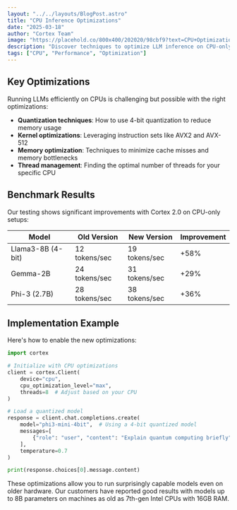 ```yaml
---
layout: "../../layouts/BlogPost.astro"
title: "CPU Inference Optimizations"
date: "2025-03-18"
author: "Cortex Team"
image: "https://placehold.co/800x400/202020/98cbf9?text=CPU+Optimizations"
description: "Discover techniques to optimize LLM inference on CPU-only machines for better performance."
tags: ["CPU", "Performance", "Optimization"]
---
```


## Key Optimizations

Running LLMs efficiently on CPUs is challenging but possible with the right optimizations:

- **Quantization techniques**: How to use 4-bit quantization to reduce memory usage
- **Kernel optimizations**: Leveraging instruction sets like AVX2 and AVX-512
- **Memory optimization**: Techniques to minimize cache misses and memory bottlenecks
- **Thread management**: Finding the optimal number of threads for your specific CPU

## Benchmark Results

Our testing shows significant improvements with Cortex 2.0 on CPU-only setups:

| Model | Old Version | New Version | Improvement |
|-------|------------|------------|------------|
| Llama3-8B (4-bit) | 12 tokens/sec | 19 tokens/sec | +58% |
| Gemma-2B | 24 tokens/sec | 31 tokens/sec | +29% |
| Phi-3 (2.7B) | 28 tokens/sec | 38 tokens/sec | +36% |

## Implementation Example

Here's how to enable the new optimizations:

```python
import cortex

# Initialize with CPU optimizations
client = cortex.Client(
    device="cpu",
    cpu_optimization_level="max",
    threads=8  # Adjust based on your CPU
)

# Load a quantized model
response = client.chat.completions.create(
    model="phi3-mini-4bit",  # Using a 4-bit quantized model
    messages=[
        {"role": "user", "content": "Explain quantum computing briefly"}
    ],
    temperature=0.7
)

print(response.choices[0].message.content)
```

These optimizations allow you to run surprisingly capable models even on older hardware. Our customers have reported good results with models up to 8B parameters on machines as old as 7th-gen Intel CPUs with 16GB RAM. 